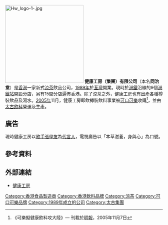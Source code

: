[[File:Hw_logo-1-.jpg|250px]]
'''健康工房（集團）有限公司'''（本名'''同治堂'''）是[[香港|香港]]一家新式[[涼茶|涼茶]]飲品公司，[[1989年|1989年]]於[[荃灣|荃灣]]開業。現時於[[港鐵|港鐵]]沿線的9個[[港鐵車站列表|港鐵站]]開設分店，另有15間分店遍佈香港。除了涼茶之外，健康工房也有出產各種樽裝飲品及湯水。[[2005年|2005年]]11月，健康工房即飲樽裝飲料事業被[[可口可樂|可口可樂]]收購<ref>《可樂擬健康飲料攻大陸》— 刊載於[[明報|明報]]，2005年11月7日</ref>，並由[[太古飲料|太古飲料]]營運及生產。

== 廣告 ==
現時健康工房以[[歌手|歌手]][[張學友|張學友]]為[[代言人|代言人]]，電視廣告以「本草滋養，身與心」為口號。

== 參考資料 ==
<references />

== 外部連結 ==
{{commonscat|Healthworks}}
* [https://www.health-wks.com/ 健康工房] {{Wayback|url=https://www.health-wks.com/ |date=20201024171547 }}

{{可口可乐公司}}
{{太古集團}}

[[Category:香港食品製造商|Category:香港食品製造商]]
[[Category:香港飲料品牌|Category:香港飲料品牌]]
[[Category:涼茶|Category:涼茶]]
[[Category:可口可樂品牌|Category:可口可樂品牌]]
[[Category:1989年成立的公司|Category:1989年成立的公司]]
[[Category:太古集團|Category:太古集團]]